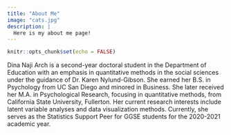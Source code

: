 ```yaml
---
title: "About Me"
image: "cats.jpg"
description: |
  Here is my about me page!
---
```


```r
knitr::opts_chunk$set(echo = FALSE)
```

Dina Naji Arch is a second-year doctoral student in the Department of Education with an emphasis in quantitative methods in the social sciences under the guidance of Dr. Karen Nylund-Gibson. She earned her B.S. in Psychology from UC San Diego and minored in Business. She later received her M.A. in Psychological Research, focusing in quantitative methods, from California State University, Fullerton. Her current research interests include latent variable analyses and data visualization methods. Currently, she serves as the Statistics Support Peer for GGSE students for the 2020-2021 academic year.